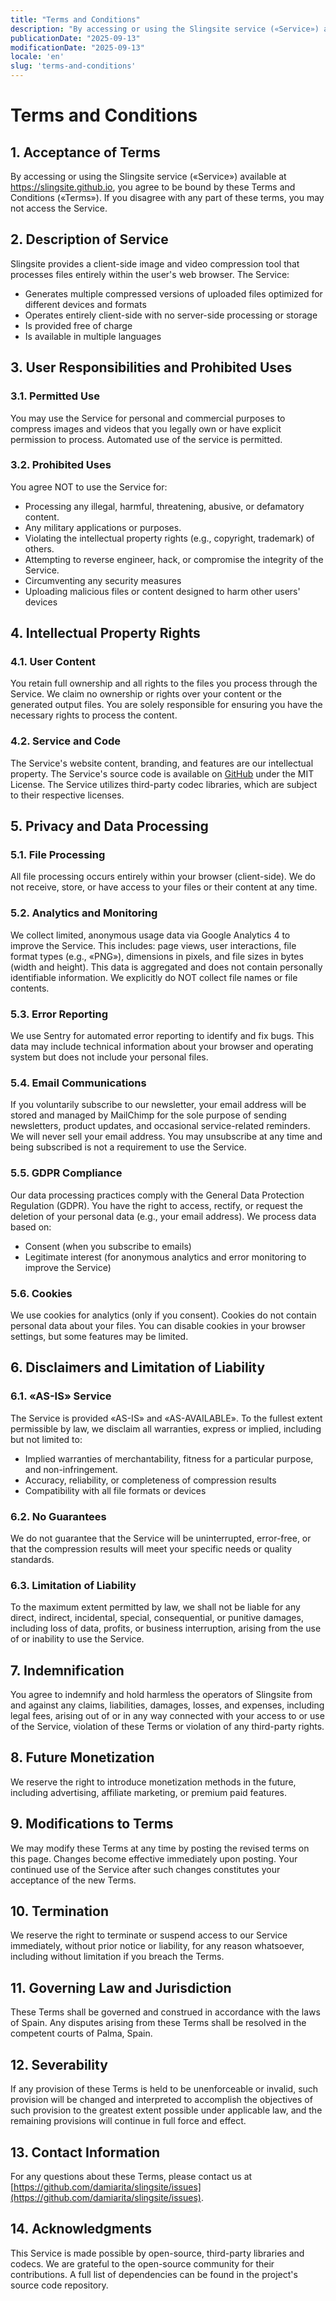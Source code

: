 ```yaml
---
title: "Terms and Conditions"
description: "By accessing or using the Slingsite service («Service») available at https://slingsite.github.io, you agree to be bound by these Terms and Conditions («Terms»). If you disagree with any part of these terms, you may not access the Service."
publicationDate: "2025-09-13"
modificationDate: "2025-09-13"
locale: 'en'
slug: 'terms-and-conditions'
---
```

# Terms and Conditions

## 1. Acceptance of Terms
By accessing or using the Slingsite service («Service») available at https://slingsite.github.io, you agree to be bound by these Terms and Conditions («Terms»). If you disagree with any part of these terms, you may not access the Service.

## 2. Description of Service
Slingsite provides a client-side image and video compression tool that processes files entirely within the user's web browser. The Service:
- Generates multiple compressed versions of uploaded files optimized for different devices and formats
- Operates entirely client-side with no server-side processing or storage
- Is provided free of charge
- Is available in multiple languages

## 3. User Responsibilities and Prohibited Uses

### 3.1. Permitted Use
You may use the Service for personal and commercial purposes to compress images and videos that you legally own or have explicit permission to process. Automated use of the service is permitted.

### 3.2. Prohibited Uses
You agree NOT to use the Service for:
- Processing any illegal, harmful, threatening, abusive, or defamatory content.
- Any military applications or purposes.
- Violating the intellectual property rights (e.g., copyright, trademark) of others.
- Attempting to reverse engineer, hack, or compromise the integrity of the Service.
- Circumventing any security measures
- Uploading malicious files or content designed to harm other users' devices

## 4. Intellectual Property Rights

### 4.1. User Content
You retain full ownership and all rights to the files you process through the Service. We claim no ownership or rights over your content or the generated output files. You are solely responsible for ensuring you have the necessary rights to process the content.

### 4.2. Service and Code
The Service's website content, branding, and features are our intellectual property. The Service's source code is available on [GitHub](https://github.com/damiarita/slingsite) under the MIT License. The Service utilizes third-party codec libraries, which are subject to their respective licenses.

## 5. Privacy and Data Processing

### 5.1. File Processing
All file processing occurs entirely within your browser (client-side). We do not receive, store, or have access to your files or their content at any time.

### 5.2. Analytics and Monitoring
We collect limited, anonymous usage data via Google Analytics 4 to improve the Service. This includes: page views, user interactions, file format types (e.g., «PNG»), dimensions in pixels, and file sizes in bytes (width and height). This data is aggregated and does not contain personally identifiable information. We explicitly do NOT collect file names or file contents.

### 5.3. Error Reporting
We use Sentry for automated error reporting to identify and fix bugs. This data may include technical information about your browser and operating system but does not include your personal files.

### 5.4. Email Communications
If you voluntarily subscribe to our newsletter, your email address will be stored and managed by MailChimp for the sole purpose of sending newsletters, product updates, and occasional service-related reminders. We will never sell your email address. You may unsubscribe at any time and being subscribed is not a requirement to use the Service.

### 5.5. GDPR Compliance
Our data processing practices comply with the General Data Protection Regulation (GDPR). You have the right to access, rectify, or request the deletion of your personal data (e.g., your email address).
We process data based on:
- Consent (when you subscribe to emails)
- Legitimate interest (for anonymous analytics and error monitoring to improve the Service)

### 5.6. Cookies
We use cookies for analytics (only if you consent). Cookies do not contain personal data about your files. You can disable cookies in your browser settings, but some features may be limited.

## 6. Disclaimers and Limitation of Liability

### 6.1. «AS-IS» Service
The Service is provided «AS-IS» and «AS-AVAILABLE». To the fullest extent permissible by law, we disclaim all warranties, express or implied, including but not limited to:
- Implied warranties of merchantability, fitness for a particular purpose, and non-infringement.
- Accuracy, reliability, or completeness of compression results
- Compatibility with all file formats or devices

### 6.2. No Guarantees
We do not guarantee that the Service will be uninterrupted, error-free, or that the compression results will meet your specific needs or quality standards.

### 6.3. Limitation of Liability
To the maximum extent permitted by law, we shall not be liable for any direct, indirect, incidental, special, consequential, or punitive damages, including loss of data, profits, or business interruption, arising from the use of or inability to use the Service.

## 7. Indemnification
You agree to indemnify and hold harmless the operators of Slingsite from and against any claims, liabilities, damages, losses, and expenses, including legal fees, arising out of or in any way connected with your access to or use of the Service, violation of these Terms or violation of any third-party rights.

## 8. Future Monetization
We reserve the right to introduce monetization methods in the future, including advertising, affiliate marketing, or premium paid features.

## 9. Modifications to Terms
We may modify these Terms at any time by posting the revised terms on this page. Changes become effective immediately upon posting. Your continued use of the Service after such changes constitutes your acceptance of the new Terms.

## 10. Termination
We reserve the right to terminate or suspend access to our Service immediately, without prior notice or liability, for any reason whatsoever, including without limitation if you breach the Terms.

## 11. Governing Law and Jurisdiction
These Terms shall be governed and construed in accordance with the laws of Spain. Any disputes arising from these Terms shall be resolved in the competent courts of Palma, Spain.

## 12. Severability
If any provision of these Terms is held to be unenforceable or invalid, such provision will be changed and interpreted to accomplish the objectives of such provision to the greatest extent possible under applicable law, and the remaining provisions will continue in full force and effect.

## 13. Contact Information
For any questions about these Terms, please contact us at [https://github.com/damiarita/slingsite/issues](https://github.com/damiarita/slingsite/issues).

## 14. Acknowledgments
This Service is made possible by open-source, third-party libraries and codecs. We are grateful to the open-source community for their contributions. A full list of dependencies can be found in the project's source code repository.